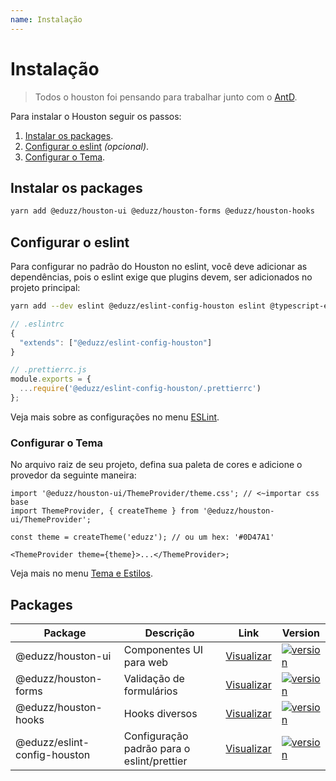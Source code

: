 ```yaml
---
name: Instalação
---
```


# Instalação

> Todos o houston foi pensando para trabalhar junto com o [AntD](https://ant.design).

Para instalar o Houston seguir os passos:

1. [Instalar os packages](#instalar-os-packages).
2. [Configurar o eslint](#configurar-o-eslint) _(opcional)_.
3. [Configurar o Tema](#configurar-o-tema).

## Instalar os packages

```bash
yarn add @eduzz/houston-ui @eduzz/houston-forms @eduzz/houston-hooks
```

## Configurar o eslint

Para configurar no padrão do Houston no eslint, você deve adicionar as dependências, pois o eslint exige que plugins devem,
ser adicionados no projeto principal:

```sh
yarn add --dev eslint @eduzz/eslint-config-houston eslint @typescript-eslint/eslint-plugin @typescript-eslint/parser eslint-config-prettier eslint-plugin-eslint-plugin eslint-plugin-import eslint-plugin-prettier eslint-plugin-react eslint-plugin-react-hooks eslint-plugin-unused-imports eslint-plugin-sonarjs prettier
```

```js
// .eslintrc
{
  "extends": ["@eduzz/eslint-config-houston"]
}

// .prettierrc.js
module.exports = {
  ...require('@eduzz/eslint-config-houston/.prettierrc')
};
```

Veja mais sobre as configurações no menu [ESLint](/houston/eslint-config).

### Configurar o Tema

No arquivo raiz de seu projeto, defina sua paleta de cores e adicione o provedor da seguinte maneira:

```tsx
import '@eduzz/houston-ui/ThemeProvider/theme.css'; // <~importar css base
import ThemeProvider, { createTheme } from '@eduzz/houston-ui/ThemeProvider';

const theme = createTheme('eduzz'); // ou um hex: '#0D47A1'

<ThemeProvider theme={theme}>...</ThemeProvider>;
```

Veja mais no menu [Tema e Estilos](/houston/styles).

## Packages

| Package                      | Descrição                                  | Link                                        | Version                                                                                                                             |
| ---------------------------- | ------------------------------------------ | ------------------------------------------- | ----------------------------------------------------------------------------------------------------------------------------------- |
| @eduzz/houston-ui            | Componentes UI para web                    | [Visualizar](/houston/ui-components/README) | [![version](https://img.shields.io/npm/v/@eduzz/houston-ui)](https://www.npmjs.com/package/@eduzz/houston-ui)                       |
| @eduzz/houston-forms         | Validação de formulários                   | [Visualizar](/houston/forms/README)         | [![version](https://img.shields.io/npm/v/@eduzz/houston-forms)](https://www.npmjs.com/package/@eduzz/houston-forms)                 |
| @eduzz/houston-hooks         | Hooks diversos                             | [Visualizar](/houston/hooks/README)         | [![version](https://img.shields.io/npm/v/@eduzz/houston-hooks)](https://www.npmjs.com/package/@eduzz/houston-hooks)                 |
| @eduzz/eslint-config-houston | Configuração padrão para o eslint/prettier | [Visualizar](/houston/eslint-config/README) | [![version](https://img.shields.io/npm/v/@eduzz/eslint-config-houston)](https://www.npmjs.com/package/@eduzz/eslint-config-houston) |
